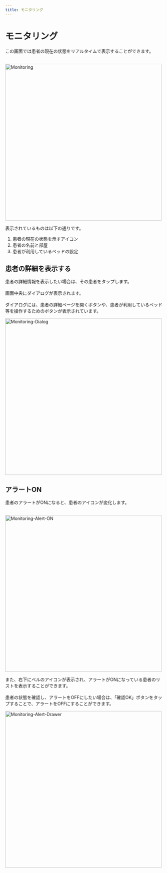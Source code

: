 ```yaml
---
title: モニタリング
---
```


# モニタリング

この画面では患者の現在の状態をリアルタイムで表示することができます。<br></br>

<Image zoom src="/assets/monitoring/monitoring.png" alt="Monitoring" height="500" />

表示されているものは以下の通りです。

1. 患者の現在の状態を示すアイコン
2. 患者の名前と部屋
3. 患者が利用しているベッドの設定

## 患者の詳細を表示する

患者の詳細情報を表示したい場合は、その患者をタップします。<br></br>
画面中央にダイアログが表示されます。<br></br>
ダイアログには、患者の詳細ページを開くボタンや、患者が利用しているベッド等を操作するためのボタンが表示されています。

<Image zoom src="/assets/monitoring/monitoring-dialog.png" alt="Monitoring-Dialog" height="500" />


## アラートON

患者のアラートがONになると、患者のアイコンが変化します。<br></br>

<Image zoom src="/assets/monitoring/monitoring-alert-on.png" alt="Monitoring-Alert-ON" height="500" />


また、右下にベルのアイコンが表示され、アラートがONになっている患者のリストを表示することができます。<br></br>
患者の状態を確認し、アラートをOFFにしたい場合は、「確認OK」ボタンをタップすることで、アラートをOFFにすることができます。

<Image zoom src="/assets/monitoring/monitoring-alert-drawer.png" alt="Monitoring-Alert-Drawer" height="500" />
